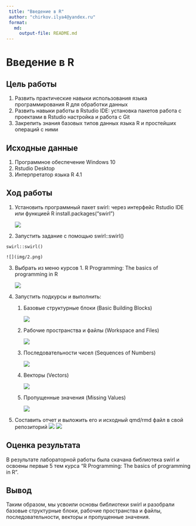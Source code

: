 ```yaml
---
 title: "Введение в R"
 author: "chirkov.ilya4@yandex.ru"
 format: 
   md:
     output-file: README.md
---
```


# Введение в R
 
 
## Цель работы 
 
  1. Развить практические навыки использования языка программирования R для
обработки данных
  2. Развить навыки работы в Rstudio IDE:
      установка пакетов
      работа с проектами в Rstudio
      настройка и работа с Git
  3. Закрепить знания базовых типов данных языка R и простейших операций с ними
  
## Исходные данные 
 
 1. Программное обеспечение Windows 10 
 2. Rstudio Desktop
 3. Интерпретатор языка R 4.1
 
 
## Ход работы

1. Установить программный пакет swirl: через интерфейс Rstudio IDE или функцией R install.packages("swirl")
  
    ![](img/1.png)
  
2. Запустить задание с помощью swirl::swirl()

```terminal
swirl::swirl()
```
    
  
    ![](img/2.png)
  
3. Выбрать из меню курсов 1. R Programming: The basics of programming in R

    ![](img/3.png)    
  
4. Запустить подкурсы и выполнить:
  
    1. Базовые структурные блоки (Basic Building Blocks)
    
        ![](img/4.png)
    2. Рабочие пространства и файлы (Workspace and Files)

        ![](img/5.png)
    3. Последовательности чисел (Sequences of Numbers)
    
        ![](img/6.png)
    4. Векторы (Vectors) 
    
        ![](img/7.png)
    5. Пропущенные значения (Missing Values)
    
        ![](img/8.png)
5. Составить отчет и выложить его и исходный qmd/rmd файл в свой репозиторий
    ![](img/9.png)
    ![](img/10.png)
    
## Оценка результата
  
 В результате лабораторной работы была скачана библиотека swirl и освоены первые 5 тем курса "R Programming: The basics of programming in R".
 
## Вывод 

 Таким образом, мы усвоили основы библиотеки swirl и разобрали базовые структурные блоки, рабочие пространства и файлы, последовательности, векторы и пропущенные значения.
   